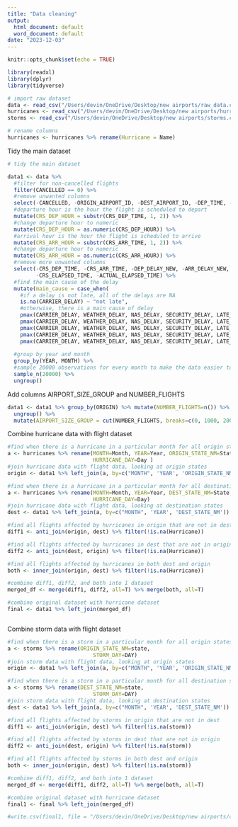 ---
title: "Data cleaning"
output:
  html_document: default
  word_document: default
date: "2023-12-03"
---

```{r setup, include=FALSE}
knitr::opts_chunk$set(echo = TRUE)
```


```{r}
library(readxl)
library(dplyr)
library(tidyverse)

```


```{r}
# import raw dataset 
data <- read_csv("/Users/devin/OneDrive/Desktop/new airports/raw_data.csv")
hurricanes <- read_csv("/Users/devin/OneDrive/Desktop/new airports/hurricanes.csv")
storms <- read_csv("/Users/devin/OneDrive/Desktop/new airports/storms.csv")

# rename columns
hurricanes <- hurricanes %>% rename(Hurricane = Name)
```

Tidy the main dataset 
```{r}
# tidy the main dataset

data1 <- data %>% 
  #filter for non-cancelled flights
  filter(CANCELLED == 0) %>% 
  #remove unwanted columns
  select(-CANCELLED, -ORIGIN_AIRPORT_ID, -DEST_AIRPORT_ID, -DEP_TIME, -ARR_TIME) %>% 
  #departure hour is the hour the flight is scheduled to depart 
  mutate(CRS_DEP_HOUR = substr(CRS_DEP_TIME, 1, 2)) %>% 
  #change departure hour to numeric
  mutate(CRS_DEP_HOUR = as.numeric(CRS_DEP_HOUR)) %>%
  #arrival hour is the hour the flight is scheduled to arrive 
  mutate(CRS_ARR_HOUR = substr(CRS_ARR_TIME, 1, 2)) %>% 
  #change departure hour to numeric
  mutate(CRS_ARR_HOUR = as.numeric(CRS_ARR_HOUR)) %>%
  #remove more unwanted columns
  select(-CRS_DEP_TIME, -CRS_ARR_TIME, -DEP_DELAY_NEW, -ARR_DELAY_NEW,
         -CRS_ELAPSED_TIME, -ACTUAL_ELAPSED_TIME) %>%
  #find the main cause of the delay
  mutate(main_cause = case_when(
    #if a delay is not late, all of the delays are NA 
    is.na(CARRIER_DELAY) ~ "not late",
    #otherwise, there is a main cause of delay
    pmax(CARRIER_DELAY, WEATHER_DELAY, NAS_DELAY, SECURITY_DELAY, LATE_AIRCRAFT_DELAY) == CARRIER_DELAY ~ "carrier",
    pmax(CARRIER_DELAY, WEATHER_DELAY, NAS_DELAY, SECURITY_DELAY, LATE_AIRCRAFT_DELAY) == WEATHER_DELAY ~ "weather",
    pmax(CARRIER_DELAY, WEATHER_DELAY, NAS_DELAY, SECURITY_DELAY, LATE_AIRCRAFT_DELAY) == NAS_DELAY ~ 'nas',
    pmax(CARRIER_DELAY, WEATHER_DELAY, NAS_DELAY, SECURITY_DELAY, LATE_AIRCRAFT_DELAY) == SECURITY_DELAY ~ "security",
    pmax(CARRIER_DELAY, WEATHER_DELAY, NAS_DELAY, SECURITY_DELAY, LATE_AIRCRAFT_DELAY) == LATE_AIRCRAFT_DELAY ~ "late_aircraft")) %>%
  
  #group by year and month
  group_by(YEAR, MONTH) %>%
  #sample 20000 observations for every month to make the data easier to work with
  sample_n(20000) %>%
  ungroup()

```


Add columns AIRPORT_SIZE_GROUP and NUMBER_FLIGHTS
```{r}
data1 <- data1 %>% group_by(ORIGIN) %>% mutate(NUMBER_FLIGHTS=n()) %>%
  ungroup() %>%
  mutate(AIRPORT_SIZE_GROUP = cut(NUMBER_FLIGHTS, breaks=c(0, 1000, 2000, 4000, 10000, 20000, 40000, 100000, Inf), labels=c(0, 1, 2, 3, 4, 5, 6, 7)))


```

Combine hurricane data with flight dataset
```{r}

#find when there is a hurricane in a particular month for all origin states
a <- hurricanes %>% rename(MONTH=Month, YEAR=Year, ORIGIN_STATE_NM=State, 
                           HURRICANE_DAY=Day )
#join hurricane data with flight data, looking at origin states
origin <- data1 %>% left_join(a, by=c("MONTH", 'YEAR', 'ORIGIN_STATE_NM'))

#find when there is a hurricane in a particular month for all destination states 
a <- hurricanes %>% rename(MONTH=Month, YEAR=Year, DEST_STATE_NM=State,
                           HURRICANE_DAY=Day)
#join hurricane data with flight data, looking at destination states 
dest <- data1 %>% left_join(a, by=c("MONTH", 'YEAR', 'DEST_STATE_NM'))

#find all flights affected by hurricanes in origin that are not in dest 
diff1 <- anti_join(origin, dest) %>% filter(!is.na(Hurricane))

#find all flights affected by hurricanes in dest that are not in origin 
diff2 <- anti_join(dest, origin) %>% filter(!is.na(Hurricane))

#find all flights affected by hurricanes in both dest and origin
both <- inner_join(origin, dest) %>% filter(!is.na(Hurricane))

#combine diff1, diff2, and both into 1 dataset 
merged_df <- merge(diff1, diff2, all=T) %>% merge(both, all=T)

#combine original dataset with hurricane dataset
final <- data1 %>% left_join(merged_df)



```

Combine storm data with flight dataset
```{r}
#find when there is a storm in a particular month for all origin states
a <- storms %>% rename(ORIGIN_STATE_NM=state, 
                           STORM_DAY=DAY)
#join storm data with flight data, looking at origin states
origin <- data1 %>% left_join(a, by=c("MONTH", 'YEAR', 'ORIGIN_STATE_NM'))

#find when there is a storm in a particular month for all destination states 
a <- storms %>% rename(DEST_STATE_NM=state,
                           STORM_DAY=DAY)
#join storm data with flight data, looking at destination states 
dest <- data1 %>% left_join(a, by=c("MONTH", 'YEAR', 'DEST_STATE_NM'))

#find all flights affected by storms in origin that are not in dest 
diff1 <- anti_join(origin, dest) %>% filter(!is.na(storm))

#find all flights affected by storms in dest that are not in origin 
diff2 <- anti_join(dest, origin) %>% filter(!is.na(storm))

#find all flights affected by storms in both dest and origin
both <- inner_join(origin, dest) %>% filter(!is.na(storm))

#combine diff1, diff2, and both into 1 dataset 
merged_df <- merge(diff1, diff2, all=T) %>% merge(both, all=T)

#combine original dataset with hurricane dataset
final1 <- final %>% left_join(merged_df)


```


```{r}
#write.csv(final1, file = "/Users/devin/OneDrive/Desktop/new airports/cleaned_data.csv", row.names = FALSE)

```